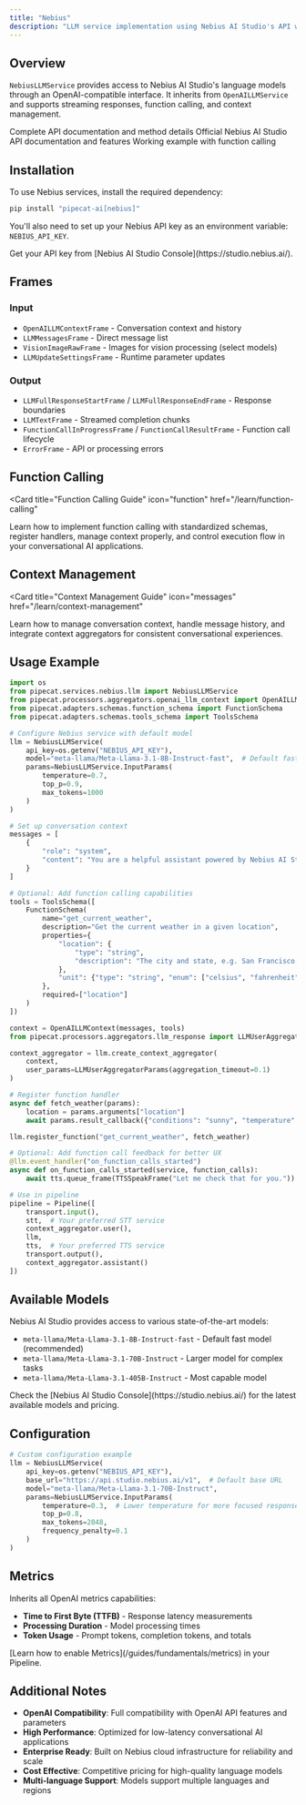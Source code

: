 ```yaml
---
title: "Nebius"
description: "LLM service implementation using Nebius AI Studio's API with OpenAI-compatible interface"
---
```


## Overview

`NebiusLLMService` provides access to Nebius AI Studio's language models through an OpenAI-compatible interface. It inherits from `OpenAILLMService` and supports streaming responses, function calling, and context management.

<CardGroup cols={3}>
  <Card
    title="API Reference"
    icon="code"
    href="https://reference-server.pipecat.ai/en/latest/api/pipecat.services.nebius.llm.html"
  >
    Complete API documentation and method details
  </Card>
  <Card
    title="Nebius Docs"
    icon="book"
    href="https://docs.nebius.ai/ai/api/v1/llm/api-reference"
  >
    Official Nebius AI Studio API documentation and features
  </Card>
  <Card
    title="Example Code"
    icon="play"
    href="https://github.com/pipecat-ai/pipecat/blob/main/examples/foundational/14x-function-calling-nebius.py"
  >
    Working example with function calling
  </Card>
</CardGroup>

## Installation

To use Nebius services, install the required dependency:

```bash
pip install "pipecat-ai[nebius]"
```

You'll also need to set up your Nebius API key as an environment variable: `NEBIUS_API_KEY`.

<Tip>
  Get your API key from [Nebius AI Studio Console](https://studio.nebius.ai/).
</Tip>

## Frames

### Input

- `OpenAILLMContextFrame` - Conversation context and history
- `LLMMessagesFrame` - Direct message list
- `VisionImageRawFrame` - Images for vision processing (select models)
- `LLMUpdateSettingsFrame` - Runtime parameter updates

### Output

- `LLMFullResponseStartFrame` / `LLMFullResponseEndFrame` - Response boundaries
- `LLMTextFrame` - Streamed completion chunks
- `FunctionCallInProgressFrame` / `FunctionCallResultFrame` - Function call lifecycle
- `ErrorFrame` - API or processing errors

## Function Calling

<Card
  title="Function Calling Guide"
  icon="function"
  href="/learn/function-calling"
>
  Learn how to implement function calling with standardized schemas, register
  handlers, manage context properly, and control execution flow in your
  conversational AI applications.
</Card>

## Context Management

<Card
  title="Context Management Guide"
  icon="messages"
  href="/learn/context-management"
>
  Learn how to manage conversation context, handle message history, and
  integrate context aggregators for consistent conversational experiences.
</Card>

## Usage Example

```python
import os
from pipecat.services.nebius.llm import NebiusLLMService
from pipecat.processors.aggregators.openai_llm_context import OpenAILLMContext
from pipecat.adapters.schemas.function_schema import FunctionSchema
from pipecat.adapters.schemas.tools_schema import ToolsSchema

# Configure Nebius service with default model
llm = NebiusLLMService(
    api_key=os.getenv("NEBIUS_API_KEY"),
    model="meta-llama/Meta-Llama-3.1-8B-Instruct-fast",  # Default fast model
    params=NebiusLLMService.InputParams(
        temperature=0.7,
        top_p=0.9,
        max_tokens=1000
    )
)

# Set up conversation context
messages = [
    {
        "role": "system", 
        "content": "You are a helpful assistant powered by Nebius AI Studio."
    }
]

# Optional: Add function calling capabilities
tools = ToolsSchema([
    FunctionSchema(
        name="get_current_weather",
        description="Get the current weather in a given location",
        properties={
            "location": {
                "type": "string",
                "description": "The city and state, e.g. San Francisco, CA"
            },
            "unit": {"type": "string", "enum": ["celsius", "fahrenheit"]}
        },
        required=["location"]
    )
])

context = OpenAILLMContext(messages, tools)
from pipecat.processors.aggregators.llm_response import LLMUserAggregatorParams

context_aggregator = llm.create_context_aggregator(
    context,
    user_params=LLMUserAggregatorParams(aggregation_timeout=0.1)
)

# Register function handler
async def fetch_weather(params):
    location = params.arguments["location"]
    await params.result_callback({"conditions": "sunny", "temperature": "22°C"})

llm.register_function("get_current_weather", fetch_weather)

# Optional: Add function call feedback for better UX
@llm.event_handler("on_function_calls_started")
async def on_function_calls_started(service, function_calls):
    await tts.queue_frame(TTSSpeakFrame("Let me check that for you."))

# Use in pipeline
pipeline = Pipeline([
    transport.input(),
    stt,  # Your preferred STT service
    context_aggregator.user(),
    llm,
    tts,  # Your preferred TTS service
    transport.output(),
    context_aggregator.assistant()
])
```

## Available Models

Nebius AI Studio provides access to various state-of-the-art models:

- `meta-llama/Meta-Llama-3.1-8B-Instruct-fast` - Default fast model (recommended)
- `meta-llama/Meta-Llama-3.1-70B-Instruct` - Larger model for complex tasks
- `meta-llama/Meta-Llama-3.1-405B-Instruct` - Most capable model

<Tip>
  Check the [Nebius AI Studio Console](https://studio.nebius.ai/) for the latest available models and pricing.
</Tip>

## Configuration

```python
# Custom configuration example
llm = NebiusLLMService(
    api_key=os.getenv("NEBIUS_API_KEY"),
    base_url="https://api.studio.nebius.ai/v1",  # Default base URL
    model="meta-llama/Meta-Llama-3.1-70B-Instruct",
    params=NebiusLLMService.InputParams(
        temperature=0.3,  # Lower temperature for more focused responses
        top_p=0.8,
        max_tokens=2048,
        frequency_penalty=0.1
    )
)
```

## Metrics

Inherits all OpenAI metrics capabilities:

- **Time to First Byte (TTFB)** - Response latency measurements
- **Processing Duration** - Model processing times
- **Token Usage** - Prompt tokens, completion tokens, and totals

<Info>
  [Learn how to enable Metrics](/guides/fundamentals/metrics) in your Pipeline.
</Info>

## Additional Notes

- **OpenAI Compatibility**: Full compatibility with OpenAI API features and parameters
- **High Performance**: Optimized for low-latency conversational AI applications
- **Enterprise Ready**: Built on Nebius cloud infrastructure for reliability and scale
- **Cost Effective**: Competitive pricing for high-quality language models
- **Multi-language Support**: Models support multiple languages and regions 